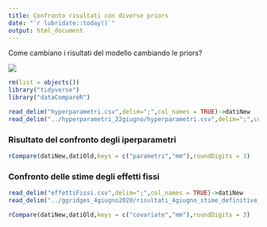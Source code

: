 ```yaml
---
title: Confronto risultati con diverse priors
date: "`r lubridate::today()`"
output: html_document
--- 
```


Come cambiano i risultati del modello cambiando le priors?

![](./fingers.jpeg)

```r
rm(list = objects())
library("tidyverse")
library("dataCompareR")

read_delim("hyperparametri.csv",delim=";",col_names = TRUE)->datiNew
read_delim("../hyperparametri_22giugno/hyperparametri.csv",delim=";",col_names=TRUE)->datiOld
```

### Risultato del confronto degli iperparametri

```r
rCompare(datiNew,datiOld,keys = c("parametri","mm"),roundDigits = 3)
```

### Confronto delle stime degli effetti fissi

```r
read_delim("effettiFissi.csv",delim=";",col_names = TRUE)->datiNew
read_delim("../ggridges_4giugno2020/risultati_4giugno_stime_definitive_covariate/effettiFissi.csv",delim=";",col_names=TRUE)->datiOld
```

```r
rCompare(datiNew,datiOld,keys = c("covariate","mm"),roundDigits = 3)
```